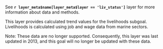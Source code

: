 See **`r layer_meta$name[layer_meta$layer == 'liv_status']`** layer for more information about data and methods.  

This layer provides calculated trend values for the livelihoods subgoal.  Livelihoods is calculated using job and wage data from marine sectors. 

Note: These data are no longer supported.  Consequently, this layer was last updated in 2013, and this goal will no longer be updated with these data.

